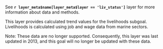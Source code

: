 See **`r layer_meta$name[layer_meta$layer == 'liv_status']`** layer for more information about data and methods.  

This layer provides calculated trend values for the livelihoods subgoal.  Livelihoods is calculated using job and wage data from marine sectors. 

Note: These data are no longer supported.  Consequently, this layer was last updated in 2013, and this goal will no longer be updated with these data.

